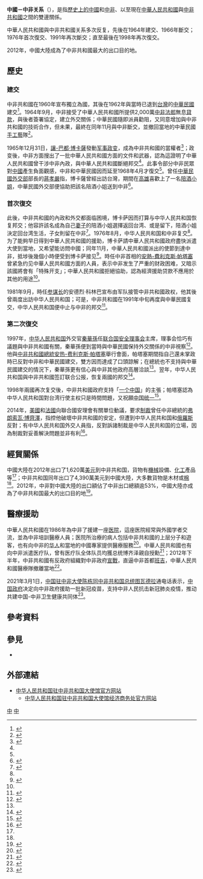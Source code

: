 {{NoteTA|G1=地名}}
{{not|中華民國與中非共和國關係}}
{{Infobox bilateral relations|中國－中非|中國|中非|mission1=[[中國駐中非大使館|中國駐中非大使館]]|mission2=[[中非駐華大使館|中非駐華大使館]]|envoytitle1=[[中國駐中非大使列表|大使]]|envoy1=[[]]|envoytitle2=[[中非駐華大使列表]]|envoy2=[[]]<ref>{{cite web |title = 驻华大使到任顺序及递交国书日期 |url = https://www.mfa.gov.cn/web/lbfw_673061/fgzl_673083/202201/t20220114_10495616.shtml |publisher = 中华人民共和国外交部 }}</ref>}}
'''中國－中非关系'''（{{lang-fr|Relations entre la Chine et la Centrafrique}}），是指[[中國歷史|歷史上的中國]]和[[中非共和國歷史|中非]]、以至現在[[中華人民共和國|中華人民共和國]]與[[中非共和國|中非共和國]]之間的雙邊關係。

中華人民共和國與中非共和國关系多次反复，先後在1964年建交、1966年斷交；1976年首次復交、1991年再次斷交；直至最後在1998年再次復交。

2012年，中國大陸成為了中非共和國最大的出口目的地。

== 歷史 ==
=== 建交 ===
中非共和國在1960年宣布獨立為國，其後在1962年與當時已退到[[台灣|台灣]]的[[中華民國|中華民國]]建交<ref name=years>{{cite book|title=中華民國外交年鑑|publisher=中華民國外交部|year=1998|url=https://books.google.com.hk/books?id=U2m6AAAAIAAJ|access-date=2015-06-30|archive-date=2016-03-04|archive-url=https://web.archive.org/web/20160304100128/https://books.google.com.hk/books?id=U2m6AAAAIAAJ|dead-url=no}}</ref>{{Rp|48}}。1964年9月，中非接受了中華人民共和國所提供2,000萬[[中非法郎|中非法郎]]無息[[貸款|貸款]]，與後者簽署協定，建立外交關係；中華民國隨即派員勸阻，又同意增加與中非共和國的技術合作，但未果，最終在同年11月與中非斷交，並撤回當地的中華民國[[手工藝|手工藝]]隊<ref name=break>{{cite book|author1=王文隆|title=外交下鄉, 農業出洋: 中華民國農技援助非洲的實施和影響 ,1960-1974|publisher=國立政治大學歷史學系|year=2004|isbn=9789570175035}}</ref>{{Rp|102}}。

1965年12月31日，[[讓-巴都·博卡薩|讓-巴都·博卡薩]]發動[[军事政变|军事政变]]，成為中非共和國的當權者<ref name=emba>{{cite book|author1=刘晓|author2=伍修权|title=我的大使生涯|publisher=江苏人民出版社|year=1993}}</ref>{{Rp|181}}；政变後，中非方面搜出了一批中華人民共和國方面的文件和武器，認為這證明了中華人民共和國曾干涉中非內政，與中華人民共和國斷絕邦交<ref name=break/>{{Rp|164}}。此事令部分中非民眾對[[中國|中國]]產生負面觀感，中非和中華民國因而延至1968年4月才復交<ref name=break/>{{Rp|168}}。曾任[[中華民國外交部|中華民國外交部]]部長的[[蔣孝嚴|蔣孝嚴]]指，博卡薩曾經出訪台灣，期間在[[高雄|高雄]]喜歡上了一名[[陪酒小姐|陪酒小姐]]，中華民國外交部便協助把該名陪酒小姐送到中非<ref>{{cite news|title=友邦元首強索吧女 台外交部助「和番」|publisher=明報|date=2007-08-27}}</ref>。

=== 首次復交 ===
此後，中非共和國的內政和外交都面临困境，博卡萨因而打算与中华人民共和国恢复邦交；他容許該名成為自己[[妻子|妻子]]的陪酒小姐選擇返回台湾、或是留下，陪酒小姐決定回台湾生活，子女則留在中非<ref>{{cite book|author1=李小凡|title=政治权谋与沉浮|volume=4|publisher=吉林摄影出版社|year=1999}}</ref>{{Rp|180}}。1976年8月，中华人民共和国和中非复交<ref name=years/>{{Rp|48}}。为了能夠早日得到中華人民共和國的援助，博卡萨請中華人民共和國政府盡快派遣大使到當地，又希望能访問中國；同年11月，中華人民共和國派出的使節到達中非，抵埗後幾個小時便受到博卡萨接见<ref>{{cite journal|title=傳記文學|issue=104–109|publisher=文化藝術出版社}}</ref>。時任中非首相的[[安熱-費利克斯·帕塔塞|安熱-費利克斯·帕塔塞]]曾紧急约见中華人民共和國方面的人員，表示中非发生了严重的财政困难，又暗示該國將會有「特殊开支」；中華人民共和國拒絕協助，認為經濟援助贷款不應用於其他的用途<ref name=emba/>{{Rp|184}}。

1981年9月，時任{{link-en|中非武装部队|Central African Armed Forces}}[[参谋长|参谋长]]的安德烈·科林巴宣布由军队接管中非共和國政权，他其後曾兩度出訪中华人民共和国；可是，中非共和國在1991年中旬再度與中華民國复交，中华人民共和国便中止与中非的邦交<ref>{{cite book|title=世界知识年鑑|publisher=世界知识出版社|year=2001|url=https://books.google.com.hk/books?ei=JWOSVYjnMuXTmAXt3YHwCg}}</ref>{{Rp|590}}。

=== 第二次復交 ===
1997年，[[中华人民共和国|中华人民共和国]]外交官[[秦華孫|秦華孫]]任[[联合国安全理事会|联合国安全理事会]]主席，理事会恰巧有議題與中非共和國有關，秦華孫便到當時與中華民國保持外交關係的中非視察<ref name=reesta>{{cite journal|title=鏡報|issue=336–341|url=https://books.google.com.hk/books?ei=sGqSVb22C6almQW-6LZ4|publisher=鏡報文化企業有限公司}}</ref>{{Rp|86}}。他與[[中非共和國總統|中非共和國總統]][[安热-费利克斯·帕塔塞|安热-费利克斯·帕塔塞]]舉行會面，帕塔塞期間指自己還未掌政時已反對中非和中華民國建交，雙方因而達成了口頭諒解；在總統也不支持與中華民國建交的情況下，秦華孫更有信心與中非其他政府高層洽談<ref name=reesta/>{{Rp|86}}。翌年，中华人民共和国與中非共和國签訂联合公报，恢复兩國的邦交<ref>{{cite book|title=世界知識年鑑|year=2006|url=https://books.google.com.hk/books?id=Qx3lAAAAMAAJ|access-date=2015-06-30|archive-date=2016-03-03|archive-url=https://web.archive.org/web/20160303125022/https://books.google.com.hk/books?id=Qx3lAAAAMAAJ|dead-url=no}}</ref>{{Rp|537}}。

1998年兩國再次复交後，中非共和國政府支持「[[一个中国|一个中国]]」的主張；帕塔塞認為中华人民共和国對台湾行使主权只是時間問題，又祝願[[中国统一|中国统一]]<ref>{{cite journal|title=新华月报|issue=1–6, 675–680|url=https://books.google.com.hk/books?id=awFWAAAAYAAJ|journal=|access-date=2015-06-30|archive-date=2016-03-04|archive-url=https://web.archive.org/web/20160304075356/https://books.google.com.hk/books?id=awFWAAAAYAAJ|dead-url=no}}</ref>{{Rp|59}}。

2014年，[[美國|美國]]和[[法國|法國]]向聯合國安理會有關單位動議，要求[[国际制裁|制裁]]曾任中非總統的[[弗朗索瓦·博齊澤|弗朗索瓦·博齊澤]]，指控他破壞中非共和國的安定，但遭到中华人民共和国和[[俄羅斯|俄羅斯]]反對；有中华人民共和国外交人員指，反對訴諸制裁是中华人民共和国的立場，因為制裁對妥善解決問題並非有利<ref>{{cite news|author1=Louis Charbonneau|author2=Michelle Nichols|title=Exclusive: Russia, China block Central African Republic blacklist at U.N.|url=http://www.reuters.com/article/2014/04/23/us-centralafrica-un-sanctions-idUSBREA3M1GA20140423|accessdate=2015-06-30|agency=Reuters|date=2014-04-23|archiveurl=https://web.archive.org/web/20150324062950/http://www.reuters.com/article/2014/04/23/us-centralafrica-un-sanctions-idUSBREA3M1GA20140423|archivedate=2015-03-24|deadurl=no}}</ref>。

== 經貿關係 ==
{{Gallery
|title=中國－中非貿易的商品比例
|width=300
|height=250
|align=center
|lines=1
|File:产品中国出口到中非共和国 (2012).PNG|中國大陸出口到中非共和国的商品（2012年）<ref name=tradea>{{cite web|author=Alexander Simoes|title=产品中国出口到中非共和国 (2012)|url=https://atlas.media.mit.edu/zh/explore/tree_map/hs/export/chn/caf/show/2012/|publisher=Observatory of Economic Complexity|accessdate=2015-06-30}}</ref>
|File:产品中非共和国出口到中国 (2012).PNG|中非共和国出口到中國大陸的商品（2012年）<ref name=tradeb>{{cite web|author=Alexander Simoes|title=产品中非共和国出口到中国 (2012)|url=https://atlas.media.mit.edu/zh/explore/tree_map/hs/export/caf/chn/show/2012/|publisher=Observatory of Economic Complexity|accessdate=2015-06-30}}</ref>
}}
中國大陸在2012年出口了1,620萬[[美元|美元]]到中非共和国，貨物有[[機械|機械]]設備、[[化學工業|化工]]產品等<ref name=tradea/>；中非共和国同年出口了4,390萬美元到中國大陸，大多數貨物是木材或[[棉|棉]]<ref name=tradeb/>。2012年，中非對中國大陸的出口額佔了中非出口總額逾53%，中國大陸亦成為了中非共和国最大的出口目的地<ref>{{cite web|author=Alexander Simoes|title=中非共和国的出口目的地 (2012)|url=https://atlas.media.mit.edu/zh/explore/tree_map/hs/export/caf/show/all/2012/|publisher=Observatory of Economic Complexity|accessdate=2015-06-30}}</ref>。

== 醫療援助 ==
中華人民共和國在1986年為中非了援建一座[[医院|医院]]，這座医院經常與外國学者交流，並為中非培訓醫療人員；医院所治療的病人包括中非共和國的上层分子和遊客，也有向中非的[[华人|华人]]和當地的中國專家提供醫療服務<ref>{{cite web|author1=王寅威|title=非洲见闻录（十三）：我工作的友谊医院|url=http://www.jsszyy.com/messageview.asp?ID=337|publisher=江山市中医院|accessdate=2015-06-30|archiveurl=https://web.archive.org/web/20070815162056/http://www.jsszyy.com/messageview.asp?ID=337|archivedate=2007-08-15|deadurl=yes}}</ref>。中華人民共和國也有向中非派遣医疗队，曾有医疗队全体队员均獲总统博齐泽親自授勳<ref>{{cite web|title=第11批援中非医疗队全体队员喜获殊荣|url=http://wsxx.zjwst.gov.cn:8001/wsxx/origingjxx.jsp?origincontributionid=27292|website=浙江省卫生厅|accessdate=2015-06-30|archiveurl=https://web.archive.org/web/20150630165456/http://wsxx.zjwst.gov.cn:8001/wsxx/origingjxx.jsp?origincontributionid=27292|archivedate=2015-06-30|deadurl=yes}}</ref>；2012年下半年，中非共和國有反政府組織對中非政府[[宣戰|宣戰]]，直逼中非首都[[班吉|班吉]]，中華人民共和國醫療隊撤離當地<ref>{{cite news|title=中國援助醫療隊撤離中非共和國|url=http://www.bbc.com/zhongwen/trad/rolling_news/2012/12/121231_rolling_china_car.shtml?MOB|accessdate=2015-06-30|publisher=BBC中文網|date=2012-12-31|archiveurl=https://web.archive.org/web/20150630170633/http://www.bbc.com/zhongwen/trad/rolling_news/2012/12/121231_rolling_china_car.shtml?MOB|archivedate=2015-06-30|deadurl=no}}</ref>。

2021年3月1日，[[中国驻中非大使列表|中国驻中非大使]][[陈栋同|陈栋同]][[中非共和国总统|中非共和国总统]][[图瓦德拉|图瓦德拉]]通电话表示，[[中華人民共和國政府|中国政府]]决定向中非政府援助一批新冠疫苗，支持中非人民抗击新冠肺炎疫情，推动共建中国-中非卫生健康共同体<ref>{{Cite web|title=中国向中非共和国援助新冠疫苗|url=http://www.chinanews.com/gn/2021/03-05/9425183.shtml|accessdate=2021-03-05|work=中新网}}</ref>。

== 參考資料 ==
{{Reflist|2}}

== 參見 ==
{{Portal box|國際關係|中國|中華人民共和國|中非共和國|非洲|image4=Flag of the Central African Republic.svg}}
* {{link-en|中非共和国外交|Foreign relations of the Central African Republic}}

== 外部連結 ==
* [http://cf.china-embassy.gov.cn/chn/ 中华人民共和国驻中非共和国大使馆官方网站]{{zh-hans icon}}{{fr icon}}
** [http://cf.mofcom.gov.cn/ 中华人民共和国驻中非共和国大使馆经济商务处官方网站]{{zh-hans icon}}

{{中華人民共和國外交}}
{{中非共和國外交}}
[[Category:中非關係|中]]
[[Category:中非共和國雙邊關係|中]]
